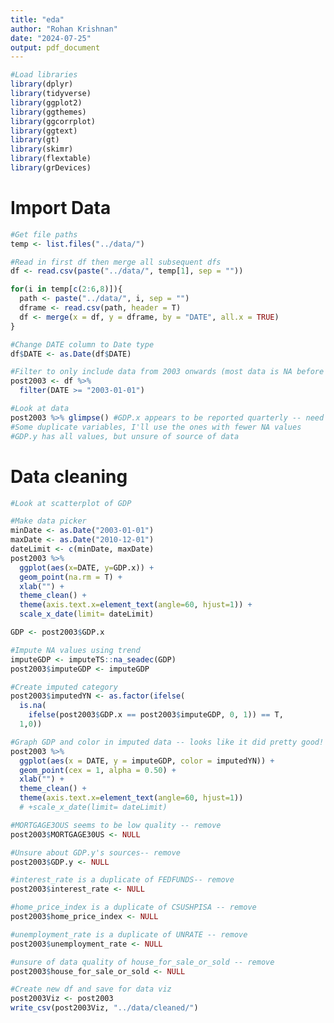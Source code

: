 ```yaml
---
title: "eda"
author: "Rohan Krishnan"
date: "2024-07-25"
output: pdf_document
---
```

```r
#Load libraries
library(dplyr)
library(tidyverse)
library(ggplot2)
library(ggthemes)
library(ggcorrplot)
library(ggtext)
library(gt)
library(skimr)
library(flextable)
library(grDevices)
```

# Import Data
```r
#Get file paths
temp <- list.files("../data/")

#Read in first df then merge all subsequent dfs
df <- read.csv(paste("../data/", temp[1], sep = ""))

for(i in temp[c(2:6,8)]){
  path <- paste("../data/", i, sep = "")
  dframe <- read.csv(path, header = T)
  df <- merge(x = df, y = dframe, by = "DATE", all.x = TRUE)
}

#Change DATE column to Date type
df$DATE <- as.Date(df$DATE)

#Filter to only include data from 2003 onwards (most data is NA before that)
post2003 <- df %>%
  filter(DATE >= "2003-01-01")

#Look at data
post2003 %>% glimpse() #GDP.x appears to be reported quarterly -- need to impute intermediate values-- pulled from FRED
#Some duplicate variables, I'll use the ones with fewer NA values
#GDP.y has all values, but unsure of source of data

```

# Data cleaning
```r
#Look at scatterplot of GDP

#Make data picker
minDate <- as.Date("2003-01-01")
maxDate <- as.Date("2010-12-01")
dateLimit <- c(minDate, maxDate)
post2003 %>%
  ggplot(aes(x=DATE, y=GDP.x)) +
  geom_point(na.rm = T) + 
  xlab("") +
  theme_clean() + 
  theme(axis.text.x=element_text(angle=60, hjust=1)) +
  scale_x_date(limit= dateLimit) 

GDP <- post2003$GDP.x

#Impute NA values using trend
imputeGDP <- imputeTS::na_seadec(GDP)
post2003$imputeGDP <- imputeGDP

#Create imputed category
post2003$imputedYN <- as.factor(ifelse(
  is.na(
    ifelse(post2003$GDP.x == post2003$imputeGDP, 0, 1)) == T, 
  1,0))

#Graph GDP and color in imputed data -- looks like it did pretty good!
post2003 %>%
  ggplot(aes(x = DATE, y = imputeGDP, color = imputedYN)) + 
  geom_point(cex = 1, alpha = 0.50) + 
  xlab("") +
  theme_clean() + 
  theme(axis.text.x=element_text(angle=60, hjust=1)) 
  # +scale_x_date(limit= dateLimit)
```

```r
#MORTGAGE3OUS seems to be low quality -- remove
post2003$MORTGAGE30US <- NULL

#Unsure about GDP.y's sources-- remove
post2003$GDP.y <- NULL

#interest_rate is a duplicate of FEDFUNDS-- remove
post2003$interest_rate <- NULL

#home_price_index is a duplicate of CSUSHPISA -- remove
post2003$home_price_index <- NULL

#unemployment_rate is a duplicate of UNRATE -- remove
post2003$unemployment_rate <- NULL

#unsure of data quality of house_for_sale_or_sold -- remove
post2003$house_for_sale_or_sold <- NULL

#Create new df and save for data viz
post2003Viz <- post2003
write_csv(post2003Viz, "../data/cleaned/")
```

